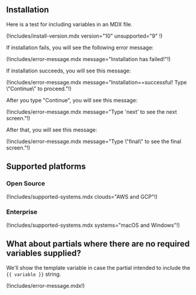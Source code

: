 ## Installation

Here is a test for including variables in an MDX file.

(!includes/install-version.mdx version="10" unsupported="9" !)

If installation fails, you will see the following error message:

(!includes/error-message.mdx message="Installation has failed!"!)

If installation succeeds, you will see this message:

(!includes/error-message.mdx message="Installation==successful! Type \\"Continue\\" to proceed."!)

After you type "Continue", you will see this message:

(!includes/error-message.mdx message="Type 'next' to see the next screen."!)

After that, you will see this message:

(!includes/error-message.mdx message="Type \\"final\\" to see the final screen."!)

## Supported platforms

### Open Source

(!includes/supported-systems.mdx clouds="AWS and GCP"!)

### Enterprise

(!includes/supported-systems.mdx systems="macOS and Windows"!)

## What about partials where there are no required variables supplied?

We'll show the template variable in case the partial intended to include the `{{
variable }}` string.

(!includes/error-message.mdx!)

